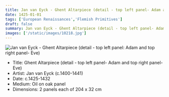 ```yaml
---
title: Jan van Eyck - Ghent Altarpiece (detail - top left panel- Adam and top right panel- Eve)
date: 1425-01-01
tags: ['European Renaissances','Flemish Primitives']
draft: false
summary: Jan van Eyck - Ghent Altarpiece (detail - top left panel- Adam and top right panel- Eve)
images: ['/static/images/10218.jpg']
---
```


![Jan van Eyck - Ghent Altarpiece (detail - top left panel: Adam and top right panel- Eve)](/static/images/10218.jpg)

* Title: Ghent Altarpiece (detail - top left panel- Adam and top right panel- Eve)
* Artist: Jan van Eyck (c.1400-1441)
* Date: c.1425-1432
* Medium: Oil on oak panel
* Dimensions: 2 panels each of 204 x 32 cm 


